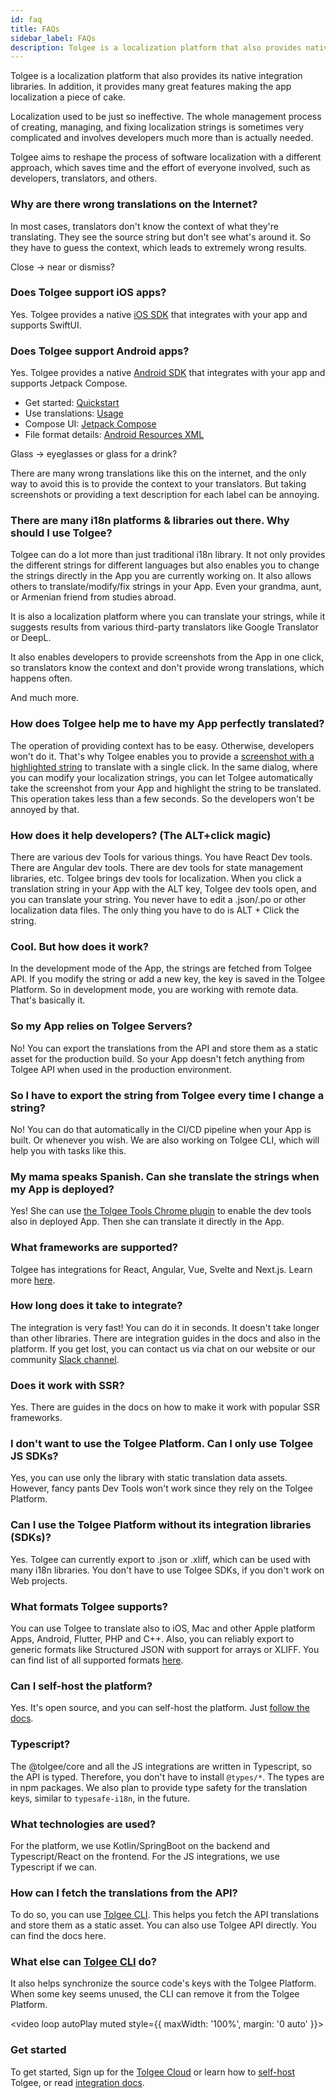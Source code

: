 ---
id: faq
title: FAQs
sidebar_label: FAQs
description: Tolgee is a localization platform that also provides native integration libraries. It offers many great features making the app localization a piece of cake.
---


Tolgee is a localization platform that also provides its native integration libraries. In addition, it provides many great features making the app localization a piece of cake.

Localization used to be just so ineffective. The whole management process of creating, managing, and fixing localization strings
is sometimes very complicated and involves developers much more than is actually needed.

Tolgee aims to reshape the process of software localization with a different approach, which saves time and
the effort of everyone involved, such as developers, translators, and others.

<ScreenshotWrapper src="/img/tolgee-platform.png" />

### Why are there wrong translations on the Internet?

In most cases, translators don't know the context of what they're translating. They see the source string but don't see what's around it. So they have to guess the context, which leads to extremely wrong results.

Close -> near or dismiss?

### Does Tolgee support iOS apps?

Yes. Tolgee provides a native [iOS SDK](/ios-sdk) that integrates with your app and supports SwiftUI.

### Does Tolgee support Android apps?

Yes. Tolgee provides a native [Android SDK](/android-sdk) that integrates with your app and supports Jetpack Compose.

- Get started: [Quickstart](/android-sdk/quickstart)
- Use translations: [Usage](/android-sdk/usage)
- Compose UI: [Jetpack Compose](/android-sdk/jetpack/installation)
- File format details: [Android Resources XML](/platform/formats/android_xml)

Glass -> eyeglasses or glass for a drink?

There are many wrong translations like this on the internet, and the only way to avoid this is to provide the context to your translators. But taking screenshots or providing a text description for each label can be annoying.

### There are many i18n platforms & libraries out there. Why should I use Tolgee?

Tolgee can do a lot more than just traditional i18n library. It not only provides the different strings for different languages but also enables you to change the strings directly in the App you are currently working on. It also allows others to translate/modify/fix strings in your App. Even your grandma, aunt, or Armenian friend from studies abroad.

It is also a localization platform where you can translate your strings, while it suggests results from various third-party translators like Google Translator or DeepL.

It also enables developers to provide screenshots from the App in one click, so translators know the context and don't provide wrong translations, which happens often.

And much more.

<ScreenRecording>
  <source src="/assistance.mov"></source>
</ScreenRecording>

### How does Tolgee help me to have my App perfectly translated?

The operation of providing context has to be easy. Otherwise, developers won't do it. That's why Tolgee enables you to provide a [screenshot with a highlighted string](/blog/in-context-production) to translate with a single click. In the same dialog, where you can modify your localization strings, you can let Tolgee automatically take the screenshot from your App and highlight the string to be translated. This operation takes less than a few seconds. So the developers won't be annoyed by that.

### How does it help developers? (The ALT+click magic)

There are various dev Tools for various things. You have React Dev tools. There are Angular dev tools. There are dev tools for state management libraries, etc. Tolgee brings dev tools for localization. When you click a translation string in your App with the ALT key, Tolgee dev tools open, and you can translate your string. You never have to edit a .json/.po or other localization data files. The only thing you have to do is ALT + Click the string.

<ScreenRecording>
  <source src="/alt-click-magic.mov"></source>
</ScreenRecording>

### Cool. But how does it work?

In the development mode of the App, the strings are fetched from Tolgee API. If you modify the string or add a new key, the key is saved in the Tolgee Platform. So in development mode, you are working with remote data. That's basically it.

### So my App relies on Tolgee Servers?

No! You can export the translations from the API and store them as a static asset for the production build. So your App doesn't fetch anything from Tolgee API when used in the production environment.

### So I have to export the string from Tolgee every time I change a string?

No! You can do that automatically in the CI/CD pipeline when your App is built. Or whenever you wish. We are also working on Tolgee CLI, which will help you with tasks like this.

### My mama speaks Spanish. Can she translate the strings when my App is deployed?

Yes! She can use [the Tolgee Tools Chrome plugin](https://chrome.google.com/webstore/detail/tolgee-tools/hacnbapajkkfohnonhbmegojnddagfnj) to enable the dev tools also in deployed App. Then she can translate it directly in the App.

### What frameworks are supported?

Tolgee has integrations for React, Angular, Vue, Svelte and Next.js. Learn more [here](https://tolgee.io/integrations).

### How long does it take to integrate?

The integration is very fast! You can do it in seconds. It doesn't take longer than other libraries. There are integration guides in the docs and also in the platform. If you get lost, you can contact us via chat on our website or our community [Slack channel](https://Tolg.ee/slack).

### Does it work with SSR?

Yes. There are guides in the docs on how to make it work with popular SSR frameworks.

### I don't want to use the Tolgee Platform. Can I only use Tolgee JS SDKs?

Yes, you can use only the library with static translation data assets.
However, fancy pants Dev Tools won't work since they rely on the Tolgee Platform.

### Can I use the Tolgee Platform without its integration libraries (SDKs)?

Yes. Tolgee can currently export to .json or .xliff, which can be used with many i18n libraries.
You don't have to use Tolgee SDKs, if you don't work on Web projects.

### What formats Tolgee supports?

You can use Tolgee to translate also to iOS, Mac and other Apple platform Apps, Android, Flutter, PHP and C++. Also, you can reliably export to generic formats like Structured JSON with support for arrays or XLIFF. You can find list of all supported formats [here](/platform/supported_formats).

### Can I self-host the platform?

Yes. It's open source, and you can self-host the platform. Just [follow the docs](/platform/self_hosting/running_with_docker).

### Typescript?

The @tolgee/core and all the JS integrations are written in Typescript, so the API is typed. Therefore, you don't have to install `@types/*`. The types are in npm packages. We also plan to provide type safety for the translation keys, similar to `typesafe-i18n`, in the future.

### What technologies are used?

For the platform, we use Kotlin/SpringBoot on the backend and Typescript/React on the frontend. For the JS integrations, we use Typescript if we can.

### How can I fetch the translations from the API?

To do so, you can use [Tolgee CLI](/tolgee-cli). This helps you fetch the API translations and store them as a static asset. You can also use Tolgee API directly. You can find the docs here.

### What else can [Tolgee CLI](/tolgee-cli) do?

It also helps synchronize the source code's keys with the Tolgee Platform.
When some key seems unused, the CLI can remove it from the Tolgee Platform.

<video loop autoPlay muted style={{ maxWidth: '100%', margin: '0 auto' }}>
  <source src="/tolgee-cli.webm"></source>
</video>

### Get started

To get started, Sign up for the [Tolgee Cloud](https://app.tolgee.io) or learn how to
[self-host](/platform/self_hosting/running_with_docker#running-with-docker-compose-recommended) Tolgee,
or read [integration docs](https://tolgee.io/integrations).
